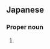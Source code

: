 ==Japanese==
{{ja-kanjitab|ほり|yomi=k|い}}

===Proper noun===
{{ja-pos|proper|ほり.い}}

# {{surname|lang=ja|sort=ほりい}}